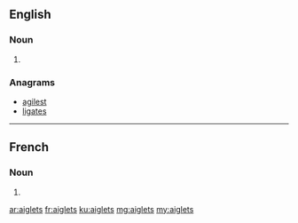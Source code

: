 ==English==

===Noun===
{{head|en|plural}}

# {{plural of|aiglet|lang=en}}

===Anagrams===
* [[agilest#English|agilest]]
* [[ligates#English|ligates]]

----

==French==

===Noun===
{{head|fr|plural|g=?}}

# {{plural of|lang=fr|aiglet}}

[[ar:aiglets]]
[[fr:aiglets]]
[[ku:aiglets]]
[[mg:aiglets]]
[[my:aiglets]]